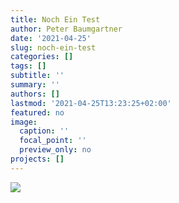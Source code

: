 ```yaml
---
title: Noch Ein Test
author: Peter Baumgartner
date: '2021-04-25'
slug: noch-ein-test
categories: []
tags: []
subtitle: ''
summary: ''
authors: []
lastmod: '2021-04-25T13:23:25+02:00'
featured: no
image:
  caption: ''
  focal_point: ''
  preview_only: no
projects: []
---
```


![](images/extensity-options.png)
